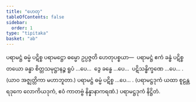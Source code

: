 ```yaml
---
title: "ဟေတု"
tableOfContents: false
sidebar:
  order: 1
type: "tipitaka"
basket: "ab"
---
```



<DynamicBreadcrumb />

<Division number="45">

<Paragraph number="2210">
ပရာမဋ္ဌံ ဓမ္မံ ပဋိစ္စ ပရာမဋ္ဌော ဓမ္မော ဥပ္ပဇ္ဇတိ ဟေတုပစ္စယာ—  ပရာမဋ္ဌံ ဧကံ ခန္ဓံ ပဋိစ္စ တယော ခန္ဓာ စိတ္တသမုဋ္ဌာနဉ္စ ရူပံ …ပေ…  ဒွေ ခန္ဓေ …ပေ…  ပဋိသန္ဓိက္ခဏေ …ပေ… . (ယာဝ အဇ္ဈတ္တိကာ မဟာဘူတာ.)
</Paragraph>

<Paragraph number="2211">
ပရာမဋ္ဌံ ဓမ္မံ ပဋိစ္စ …ပေ… . (ပရာမဋ္ဌဒုကံ ယထာ စူဠန္တရဒုကေ လောကိယဒုကံ, ဧဝံ ကာတဗ္ဗံ နိန္နာနာကရဏံ.)

</Paragraph>
</Division>

<Paragraph number="2212" type="center">
ပရာမဋ္ဌဒုကံ နိဋ္ဌိတံ.
</Paragraph>